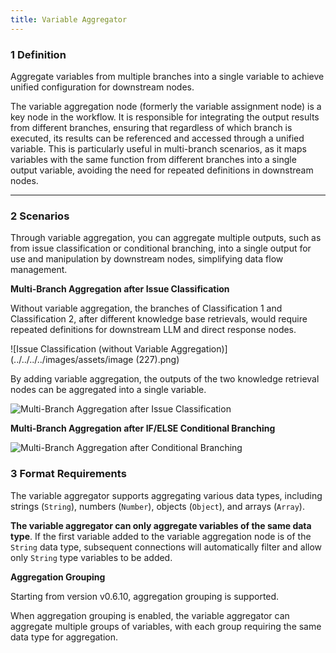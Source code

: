 ```yaml
---
title: Variable Aggregator
---
```


### 1 Definition

Aggregate variables from multiple branches into a single variable to achieve unified configuration for downstream nodes.

The variable aggregation node (formerly the variable assignment node) is a key node in the workflow. It is responsible for integrating the output results from different branches, ensuring that regardless of which branch is executed, its results can be referenced and accessed through a unified variable. This is particularly useful in multi-branch scenarios, as it maps variables with the same function from different branches into a single output variable, avoiding the need for repeated definitions in downstream nodes.

***

### 2 Scenarios

Through variable aggregation, you can aggregate multiple outputs, such as from issue classification or conditional branching, into a single output for use and manipulation by downstream nodes, simplifying data flow management.

**Multi-Branch Aggregation after Issue Classification**

Without variable aggregation, the branches of Classification 1 and Classification 2, after different knowledge base retrievals, would require repeated definitions for downstream LLM and direct response nodes.

![Issue Classification (without Variable Aggregation)](../../../../images/assets/image (227).png)

By adding variable aggregation, the outputs of the two knowledge retrieval nodes can be aggregated into a single variable.

![Multi-Branch Aggregation after Issue Classification](../../../../images/assets/variable-aggregation.png)

**Multi-Branch Aggregation after IF/ELSE Conditional Branching**

![Multi-Branch Aggregation after Conditional Branching](../../../../images/assets/if-else-conditional.png)

### 3 Format Requirements

The variable aggregator supports aggregating various data types, including strings (`String`), numbers (`Number`), objects (`Object`), and arrays (`Array`).

**The variable aggregator can only aggregate variables of the same data type**. If the first variable added to the variable aggregation node is of the `String` data type, subsequent connections will automatically filter and allow only `String` type variables to be added.

**Aggregation Grouping**

Starting from version v0.6.10, aggregation grouping is supported.

When aggregation grouping is enabled, the variable aggregator can aggregate multiple groups of variables, with each group requiring the same data type for aggregation.
